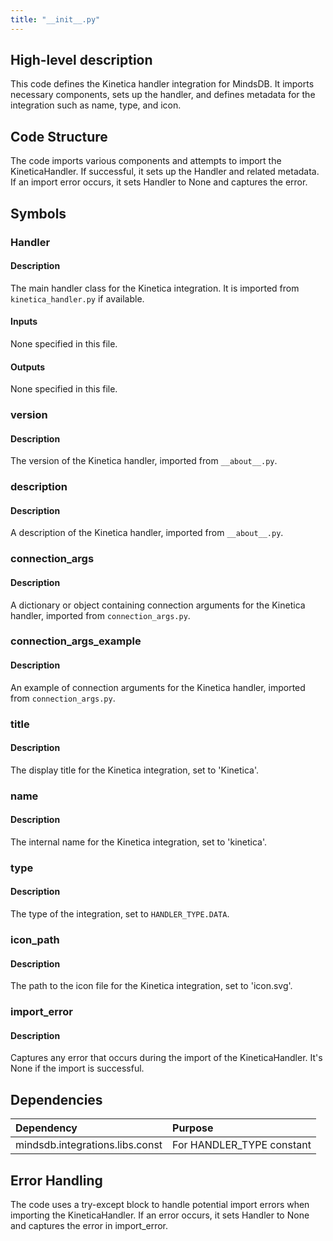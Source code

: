```yaml
---
title: "__init__.py"
---
```


## High-level description
This code defines the Kinetica handler integration for MindsDB. It imports necessary components, sets up the handler, and defines metadata for the integration such as name, type, and icon.

## Code Structure
The code imports various components and attempts to import the KineticaHandler. If successful, it sets up the Handler and related metadata. If an import error occurs, it sets Handler to None and captures the error.

## Symbols

### Handler
#### Description
The main handler class for the Kinetica integration. It is imported from `kinetica_handler.py` if available.

#### Inputs
None specified in this file.

#### Outputs
None specified in this file.

### version
#### Description
The version of the Kinetica handler, imported from `__about__.py`.

### description
#### Description
A description of the Kinetica handler, imported from `__about__.py`.

### connection_args
#### Description
A dictionary or object containing connection arguments for the Kinetica handler, imported from `connection_args.py`.

### connection_args_example
#### Description
An example of connection arguments for the Kinetica handler, imported from `connection_args.py`.

### title
#### Description
The display title for the Kinetica integration, set to 'Kinetica'.

### name
#### Description
The internal name for the Kinetica integration, set to 'kinetica'.

### type
#### Description
The type of the integration, set to `HANDLER_TYPE.DATA`.

### icon_path
#### Description
The path to the icon file for the Kinetica integration, set to 'icon.svg'.

### import_error
#### Description
Captures any error that occurs during the import of the KineticaHandler. It's None if the import is successful.

## Dependencies
| Dependency | Purpose |
|:-----------|:--------|
| mindsdb.integrations.libs.const | For HANDLER_TYPE constant |

## Error Handling
The code uses a try-except block to handle potential import errors when importing the KineticaHandler. If an error occurs, it sets Handler to None and captures the error in import_error.
